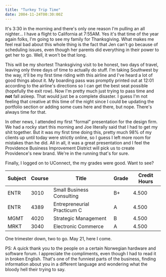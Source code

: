 ```yaml
---
title: "Turkey Trip Time"
date: 2004-11-24T00:30:00Z
---
```


It's 3:30 in the morning and there's only one reason I'm pulling an all nighter... I have a flight to California at 7:55AM. Yes it's that time of the year again folks, I'm going to see my family for Thanksgiving. What makes me feel real bad about this whole thing is the fact that Jen can't go because of scheduling issues, even though her parents did everything in their power to get her to go. Well, it won't be that long.

This will be my shortest Thanksgiving visit to be honest, two days of travel, leaving only three days of time to actually do stuff. I'm taking Southwest by the way, it'll be my first time riding with this airline and I've heard a lot of good things about it. My boarding pass was promptly printed out at 12:01 according to the airline's directions so I can get the best seat possible (hopefully the exit row). Now I'm pretty much just trying to pass time and **not** fall asleep. That would just be a complete disaster. I guess I'm not feeling that creative at this time of the night since I could be updating the portfolio section or adding some cues here and there, but nope. There's always time for that.

In other news, I attended my first "formal" presentation for the design firm. We had a rocky start this morning and Joe literally said that I had to get my shit together. But it was my first time doing this, pretty much 98% of my clients up until today were strictly online, so I guess I left more room for mistakes than he did. All in all, it was a great presentation and I feel the Providence Business Improvement District will pick us to create Providence's new brand. We're in the running that's for sure.

Finally, I logged on to UConnect, the my grades were good. Want to see?

| Subject | Course | Title                       | Grade | Credit Hours |
| ------- | ------ | --------------------------- | ----- | ------------ |
| ENTR    | 3010   | Small Business Consulting   | B+    | 4.500        |
| ENTR    | 4389   | Entrepreneurial Practicum C | A     | 4.500        |
| MGMT    | 4020   | Strategic Management        | B     | 4.500        |
| MRKT    | 3040   | Electronic Commerce         | A     | 4.500        |

One trimester down, two to go. May 21, here I come.

PS: A quick thank you to the people on a certain Norwegian hardware and software forum. I appreciate the compliments, even though I had to read it in broken English. That's one of the funniest parts of the business, finding information about you in a different language and wondering what the bloody hell their trying to say.

